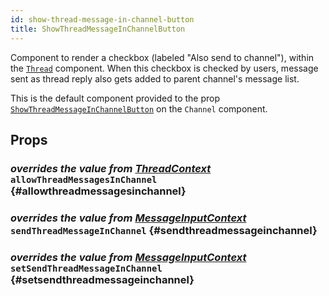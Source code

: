 ```yaml
---
id: show-thread-message-in-channel-button
title: ShowThreadMessageInChannelButton
---
```



Component to render a checkbox (labeled "Also send to channel"), within the [`Thread`](./thread.mdx) component.
When this checkbox is checked by users, message sent as thread reply also gets added to parent channel's message list.

This is the default component provided to the prop [`ShowThreadMessageInChannelButton`](../core-components/channel.mdx#showthreadmessageinchannelbutton) on the `Channel` component.

## Props

### <div class="label description">_overrides the value from [ThreadContext](../../contexts/thread-context#allowthreadmessagesinchannel)_</div> `allowThreadMessagesInChannel` \{#allowthreadmessagesinchannel}

<AllowThreadMessagesInChannel />

### <div class="label description">_overrides the value from [MessageInputContext](../../contexts/message-input-context#sendthreadmessageinchannel)_</div> `sendThreadMessageInChannel` \{#sendthreadmessageinchannel}

<SendThreadMessageInChannel />

### <div class="label description">_overrides the value from [MessageInputContext](../../contexts/message-input-context#setsendthreadmessageinchannel)_</div> `setSendThreadMessageInChannel` \{#setsendthreadmessageinchannel}

<SetSendThreadMessageInChannel />
